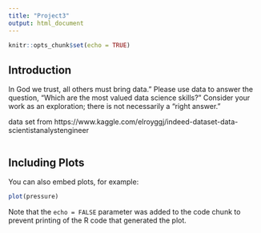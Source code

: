 ```yaml
---
title: "Project3"
output: html_document
---
```


```r
knitr::opts_chunk$set(echo = TRUE)
```

## Introduction

In God we trust, all others must bring data.” Please use data to answer the question,
“Which are the most valued data science skills?” Consider your work as an exploration; there is not necessarily a “right
answer.”

data set from https://www.kaggle.com/elroyggj/indeed-dataset-data-scientistanalystengineer



```r

```

## Including Plots

You can also embed plots, for example:

```r
plot(pressure)
```

Note that the `echo = FALSE` parameter was added to the code chunk to prevent printing of the R code that generated the plot.
